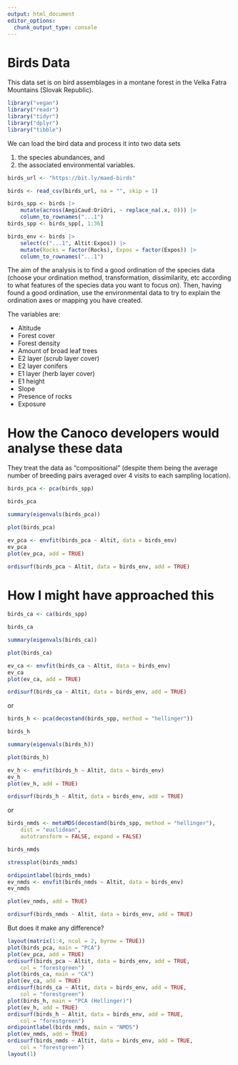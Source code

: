 ```yaml
---
output: html_document
editor_options: 
  chunk_output_type: console
---
```

# Birds Data

This data set is on bird assemblages in a montane forest in the Velka Fatra Mountains (Slovak Republic).

```r
library("vegan")
library("readr")
library("tidyr")
library("dplyr")
library("tibble")
```

We can load the bird data and process it into two data sets

1. the species abundances, and
2. the associated environmental variables.


```r
birds_url <- "https://bit.ly/maed-birds"

birds <- read_csv(birds_url, na = "", skip = 1)

birds_spp <- birds |>
    mutate(across(AegiCaud:OriOri, ~ replace_na(.x, 0))) |>
    column_to_rownames("...1")
birds_spp <- birds_spp[, 1:36]

birds_env <- birds |>
    select(c("...1", Altit:Expos)) |>
    mutate(Rocks = factor(Rocks), Expos = factor(Expos)) |>
    column_to_rownames("...1")
```

The aim of the analysis is to find a good ordination of the species data (choose your ordination method, transformation, dissimilarity, etc according to what features of the species data you want to focus on). Then, having found a good ordination, use the environmental data to try to explain the ordination axes or mapping you have created.

The variables are:

* Altitude
* Forest cover
* Forest density
* Amount of broad leaf trees
* E2 layer (scrub layer cover)
* E2 layer conifers
* E1 layer (herb layer cover)
* E1 height
* Slope
* Presence of rocks
* Exposure


# How the Canoco developers would analyse these data

They treat the data as "compositional" (despite them being the average number of breeding pairs averaged over 4 visits to each sampling location).

```r
birds_pca <- pca(birds_spp)

birds_pca

summary(eigenvals(birds_pca))

plot(birds_pca)

ev_pca <- envfit(birds_pca ~ Altit, data = birds_env)
ev_pca
plot(ev_pca, add = TRUE)

ordisurf(birds_pca ~ Altit, data = birds_env, add = TRUE)
```

# How I might have approached this

```r
birds_ca <- ca(birds_spp)

birds_ca

summary(eigenvals(birds_ca))

plot(birds_ca)

ev_ca <- envfit(birds_ca ~ Altit, data = birds_env)
ev_ca
plot(ev_ca, add = TRUE)

ordisurf(birds_ca ~ Altit, data = birds_env, add = TRUE)
```

or

```r
birds_h <- pca(decostand(birds_spp, method = "hellinger"))

birds_h

summary(eigenvals(birds_h))

plot(birds_h)

ev_h <- envfit(birds_h ~ Altit, data = birds_env)
ev_h
plot(ev_h, add = TRUE)

ordisurf(birds_h ~ Altit, data = birds_env, add = TRUE)
```

or


```r
birds_nmds <- metaMDS(decostand(birds_spp, method = "hellinger"),
    dist = "euclidean",
    autotransform = FALSE, expand = FALSE)

birds_nmds

stressplot(birds_nmds)

ordipointlabel(birds_nmds)
ev_nmds <- envfit(birds_nmds ~ Altit, data = birds_env)
ev_nmds

plot(ev_nmds, add = TRUE)

ordisurf(birds_nmds ~ Altit, data = birds_env, add = TRUE)
```

But does it make any difference?

```r
layout(matrix(1:4, ncol = 2, byrow = TRUE))
plot(birds_pca, main = "PCA")
plot(ev_pca, add = TRUE)
ordisurf(birds_pca ~ Altit, data = birds_env, add = TRUE,
    col = "forestgreen")
plot(birds_ca, main = "CA")
plot(ev_ca, add = TRUE)
ordisurf(birds_ca ~ Altit, data = birds_env, add = TRUE,
    col = "forestgreen")
plot(birds_h, main = "PCA (Hellinger)")
plot(ev_h, add = TRUE)
ordisurf(birds_h ~ Altit, data = birds_env, add = TRUE,
    col = "forestgreen")
ordipointlabel(birds_nmds, main = "NMDS")
plot(ev_nmds, add = TRUE)
ordisurf(birds_nmds ~ Altit, data = birds_env, add = TRUE,
    col = "forestgreen")
layout(1)
```